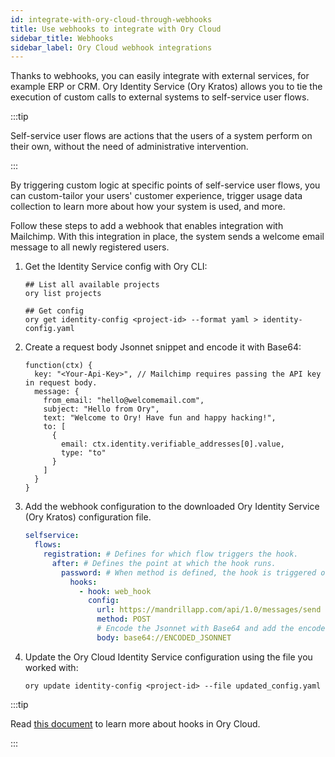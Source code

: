 ```yaml
---
id: integrate-with-ory-cloud-through-webhooks
title: Use webhooks to integrate with Ory Cloud
sidebar_title: Webhooks
sidebar_label: Ory Cloud webhook integrations
---
```


Thanks to webhooks, you can easily integrate with external services, for example ERP or CRM. Ory Identity Service (Ory Kratos)
allows you to tie the execution of custom calls to external systems to self-service user flows.

:::tip

Self-service user flows are actions that the users of a system perform on their own, without the need of administrative
intervention.

:::

By triggering custom logic at specific points of self-service user flows, you can custom-tailor your users' customer experience,
trigger usage data collection to learn more about how your system is used, and more.

Follow these steps to add a webhook that enables integration with Mailchimp. With this integration in place, the system sends a
welcome email message to all newly registered users.

1. Get the Identity Service config with Ory CLI:

   ```shell
   ## List all available projects
   ory list projects

   ## Get config
   ory get identity-config <project-id> --format yaml > identity-config.yaml
   ```

2. Create a request body Jsonnet snippet and encode it with Base64:

   ```jsonnet title="Mailchimp request body"
   function(ctx) {
     key: "<Your-Api-Key>", // Mailchimp requires passing the API key in request body.
     message: {
       from_email: "hello@welcomemail.com",
       subject: "Hello from Ory",
       text: "Welcome to Ory! Have fun and happy hacking!",
       to: [
         {
           email: ctx.identity.verifiable_addresses[0].value,
           type: "to"
         }
       ]
     }
   }
   ```

3. Add the webhook configuration to the downloaded Ory Identity Service (Ory Kratos) configuration file.

   ```yaml title="identity-config.yaml"
   selfservice:
     flows:
       registration: # Defines for which flow triggers the hook.
         after: # Defines the point at which the hook runs.
           password: # When method is defined, the hook is triggered only for this particular method and flow.
             hooks:
               - hook: web_hook
                 config:
                   url: https://mandrillapp.com/api/1.0/messages/send
                   method: POST
                   # Encode the Jsonnet with Base64 and add the encoded string to 'body'.
                   body: base64://ENCODED_JSONNET
   ```

4. Update the Ory Cloud Identity Service configuration using the file you worked with:

   ```shell
   ory update identity-config <project-id> --file updated_config.yaml
   ```

:::tip

Read [this document](../kratos/hooks/configure-hooks) to learn more about hooks in Ory Cloud.

:::

